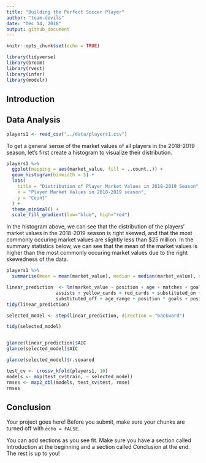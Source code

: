 ```yaml
---
title: "Building the Perfect Soccer Player"
author: "team-devils"
date: "Dec 14, 2018"
output: github_document
---
```


```r
knitr::opts_chunk$set(echo = TRUE)
```

```r
library(tidyverse)
library(broom)
library(rvest)
library(infer)
library(modelr)
```

## Introduction






## Data Analysis

```r
players1 <- read_csv("../data/players1.csv")
```

To get a general sense of the market values of all players in the 2018-2019 season, let's first create a histogram to visualize their distribution. 

```r
players1 %>%
  ggplot(mapping = aes(market_value, fill = ..count..)) +
  geom_histogram(binwidth = 5) +
  labs(
    title = "Distribution of Player Market Values in 2018-2019 Season",
    x = "Player Market Values in 2018-2019 season", 
    y = "Count"
  ) +
  theme_minimal() +
  scale_fill_gradient(low="blue", high="red")
```

In the histogram above, we can see that the distribution of the players' market values in the 2018-2019 season is right skewed, and that the most commonly occuring market values are slightly less than $25 million. In the summary statistics below, we can see that the mean of the market values is higher than the most commonly occuring market values due to the right skewedness of the data. 

```r
players1 %>%
  summarise(mean = mean(market_value), median = median(market_value), sd = sd(market_value), min = min(market_value), max = max(market_value))

```





```r
linear_prediction  <- lm(market_value ~ position + age + matches + goals + own_goals +
                  assists + yellow_cards + red_cards + substituted_on +
                  substituted_off + age_range + position * goals + position * assists, data =   players1)
tidy(linear_prediction)
```

```r
selected_model <- step(linear_prediction, direction = "backward")
```

```r
tidy(selected_model)


glance(linear_prediction)$AIC
glance(selected_model)$AIC
```

```r
glance(selected_model)$r.squared
```

```r
test_cv <- crossv_kfold(players1, 10)
models <- map(test_cv$train, ~ selected_model)
rmses <- map2_dbl(models, test_cv$test, rmse)
rmses
```


## Conclusion

Your project goes here! Before you submit, make sure your chunks are turned off with `echo = FALSE`. 

You can add sections as you see fit. Make sure you have a section called Introduction at the beginning and a section called Conclusion at the end. The rest is up to you!
